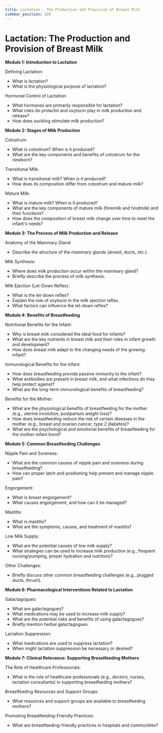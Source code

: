 ```yaml
---
title: Lactation - The Production and Provision of Breast Milk
sidebar_position: 109
---
```


# Lactation: The Production and Provision of Breast Milk

**Module 1: Introduction to Lactation**

Defining Lactation:
* What is lactation?
* What is the physiological purpose of lactation?

Hormonal Control of Lactation:
* What hormones are primarily responsible for lactation?
* What roles do prolactin and oxytocin play in milk production and release?
* How does suckling stimulate milk production?

**Module 2: Stages of Milk Production**

Colostrum:
* What is colostrum? When is it produced?
* What are the key components and benefits of colostrum for the newborn?

Transitional Milk:
* What is transitional milk? When is it produced?
* How does its composition differ from colostrum and mature milk?

Mature Milk:
* What is mature milk? When is it produced?
* What are the key components of mature milk (foremilk and hindmilk) and their functions?
* How does the composition of breast milk change over time to meet the infant's needs?

**Module 3: The Process of Milk Production and Release**

Anatomy of the Mammary Gland:
* Describe the structure of the mammary glands (alveoli, ducts, etc.).

Milk Synthesis:
* Where does milk production occur within the mammary gland?
* Briefly describe the process of milk synthesis.

Milk Ejection (Let-Down Reflex):
* What is the let-down reflex?
* Explain the role of oxytocin in the milk ejection reflex.
* What factors can influence the let-down reflex?

**Module 4: Benefits of Breastfeeding**

Nutritional Benefits for the Infant:
* Why is breast milk considered the ideal food for infants?
* What are the key nutrients in breast milk and their roles in infant growth and development?
* How does breast milk adapt to the changing needs of the growing infant?

Immunological Benefits for the Infant:
* How does breastfeeding provide passive immunity to the infant?
* What antibodies are present in breast milk, and what infections do they help protect against?
* What are the long-term immunological benefits of breastfeeding?

Benefits for the Mother:
* What are the physiological benefits of breastfeeding for the mother (e.g., uterine involution, postpartum weight loss)?
* How does breastfeeding reduce the risk of certain diseases in the mother (e.g., breast and ovarian cancer, type 2 diabetes)?
* What are the psychological and emotional benefits of breastfeeding for the mother-infant bond?

**Module 5: Common Breastfeeding Challenges**

Nipple Pain and Soreness:
* What are the common causes of nipple pain and soreness during breastfeeding?
* How can proper latch and positioning help prevent and manage nipple pain?

Engorgement:
* What is breast engorgement?
* What causes engorgement, and how can it be managed?

Mastitis:
* What is mastitis?
* What are the symptoms, causes, and treatment of mastitis?

Low Milk Supply:
* What are the potential causes of low milk supply?
* What strategies can be used to increase milk production (e.g., frequent nursing/pumping, proper hydration and nutrition)?

Other Challenges:
* Briefly discuss other common breastfeeding challenges (e.g., plugged ducts, thrush).

**Module 6: Pharmacological Interventions Related to Lactation**

Galactagogues:
* What are galactagogues?
* What medications may be used to increase milk supply?
* What are the potential risks and benefits of using galactagogues?
* Briefly mention herbal galactagogues.

Lactation Suppression:
* What medications are used to suppress lactation?
* When might lactation suppression be necessary or desired?

**Module 7: Clinical Relevance: Supporting Breastfeeding Mothers**

The Role of Healthcare Professionals:
* What is the role of healthcare professionals (e.g., doctors, nurses, lactation consultants) in supporting breastfeeding mothers?

Breastfeeding Resources and Support Groups:
* What resources and support groups are available to breastfeeding mothers?

Promoting Breastfeeding-Friendly Practices:
* What are breastfeeding-friendly practices in hospitals and communities?